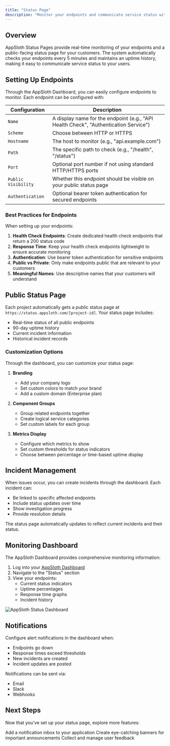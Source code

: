 ```yaml
---
title: "Status Page"
description: "Monitor your endpoints and communicate service status with AppSloth Status Pages"
---
```


## Overview

AppSloth Status Pages provide real-time monitoring of your endpoints and a public-facing status page for your customers. The system automatically checks your endpoints every 5 minutes and maintains an uptime history, making it easy to communicate service status to your users.

## Setting Up Endpoints

Through the AppSloth Dashboard, you can easily configure endpoints to monitor. Each endpoint can be configured with:

| Configuration       | Description                                                                          |
| ------------------- | ------------------------------------------------------------------------------------ |
| `Name`              | A display name for the endpoint (e.g., "API Health Check", "Authentication Service") |
| `Scheme`            | Choose between HTTP or HTTPS                                                         |
| `Hostname`          | The host to monitor (e.g., "api.example.com")                                        |
| `Path`              | The specific path to check (e.g., "/health", "/status")                              |
| `Port`              | Optional port number if not using standard HTTP/HTTPS ports                          |
| `Public Visibility` | Whether this endpoint should be visible on your public status page                   |
| `Authentication`    | Optional bearer token authentication for secured endpoints                           |

### Best Practices for Endpoints

When setting up your endpoints:

1. **Health Check Endpoints**: Create dedicated health check endpoints that return a 200 status code
2. **Response Time**: Keep your health check endpoints lightweight to ensure accurate monitoring
3. **Authentication**: Use bearer token authentication for sensitive endpoints
4. **Public vs Private**: Only make endpoints public that are relevant to your customers
5. **Meaningful Names**: Use descriptive names that your customers will understand

## Public Status Page

Each project automatically gets a public status page at `https://status.appsloth.com/[project-id]`. Your status page includes:

- Real-time status of all public endpoints
- 90-day uptime history
- Current incident information
- Historical incident records

### Customization Options

Through the dashboard, you can customize your status page:

1. **Branding**

   - Add your company logo
   - Set custom colors to match your brand
   - Add a custom domain (Enterprise plan)

2. **Component Groups**

   - Group related endpoints together
   - Create logical service categories
   - Set custom labels for each group

3. **Metrics Display**
   - Configure which metrics to show
   - Set custom thresholds for status indicators
   - Choose between percentage or time-based uptime display

## Incident Management

When issues occur, you can create incidents through the dashboard. Each incident can:

- Be linked to specific affected endpoints
- Include status updates over time
- Show investigation progress
- Provide resolution details

The status page automatically updates to reflect current incidents and their status.

## Monitoring Dashboard

The AppSloth Dashboard provides comprehensive monitoring information:

1. Log into your [AppSloth Dashboard](https://dashboard.appsloth.com)
2. Navigate to the "Status" section
3. View your endpoints:
   - Current status indicators
   - Uptime percentages
   - Response time graphs
   - Incident history

<img
  src="/images/status-dashboard.png"
  alt="AppSloth Status Dashboard"
  className="rounded-lg border border-zinc-200 dark:border-zinc-700"
/>

## Notifications

Configure alert notifications in the dashboard when:

- Endpoints go down
- Response times exceed thresholds
- New incidents are created
- Incident updates are posted

Notifications can be sent via:

- Email
- Slack
- Webhooks

## Next Steps

Now that you've set up your status page, explore more features:

<CardGroup cols={1}>
  <Card title="Inbox" icon="inbox" href="/features/inbox">
    Add a notification inbox to your application
  </Card>
  <Card title="Banners" icon="flag" href="/features/banners">
    Create eye-catching banners for important announcements
  </Card>
  <Card title="Feedback" icon="comments" href="/features/feedback">
    Collect and manage user feedback
  </Card>
</CardGroup>
